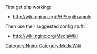 First get php working:
* http://wiki.nginx.org/PHPFcgiExample

Then use their suggested config stuff:
* http://wiki.nginx.org/MediaWiki

[[Category:Nginx]][[Category:MediaWiki]]